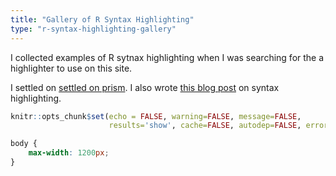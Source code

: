 ```yaml
---
title: "Gallery of R Syntax Highlighting"
type: "r-syntax-highlighting-gallery"
---
```


I collected examples of R sytnax highlighting when I was
searching for the a highlighter to use on this site.

I settled on [settled on prism](https://github.com/tmastny/hugo-xmin/blob/857952f21bd1b7c42ea7951e6d9c3380143126ad/sass/prism-vs.scss#L1-L4).
I also wrote [this blog post](/blog/syntax-highlighting) on syntax highlighting.

```r
knitr::opts_chunk$set(echo = FALSE, warning=FALSE, message=FALSE,
                      results='show', cache=FALSE, autodep=FALSE, error = TRUE)
```

```css
body {
	max-width: 1200px;
}
```

